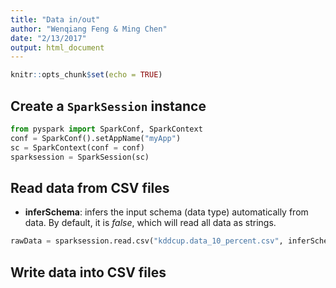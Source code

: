 ```yaml
---
title: "Data in/out"
author: "Wenqiang Feng & Ming Chen"
date: "2/13/2017"
output: html_document
---
```


```r
knitr::opts_chunk$set(echo = TRUE)
```

## Create a `SparkSession` instance

```python
from pyspark import SparkConf, SparkContext
conf = SparkConf().setAppName("myApp")
sc = SparkContext(conf = conf)
sparksession = SparkSession(sc)
```

## Read data from CSV files

* **inferSchema**: infers the input schema (data type) automatically from data. By default, it is *false*, which will read all data as strings.

```python
rawData = sparksession.read.csv("kddcup.data_10_percent.csv", inferSchema=True)

```


## Write data into CSV files

```python

```